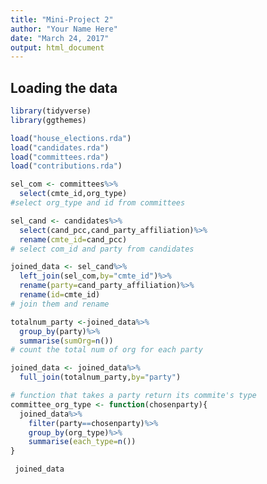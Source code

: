 ```yaml
---
title: "Mini-Project 2"
author: "Your Name Here"
date: "March 24, 2017"
output: html_document
---
```



## Loading the data


```r
library(tidyverse)
library(ggthemes)

load("house_elections.rda")
load("candidates.rda")
load("committees.rda")
load("contributions.rda")
```

```r

sel_com <- committees%>%
  select(cmte_id,org_type)
#select org_type and id from committees
```

```r
sel_cand <- candidates%>%
  select(cand_pcc,cand_party_affiliation)%>%
  rename(cmte_id=cand_pcc)
# select com_id and party from candidates
```

```r
joined_data <- sel_cand%>%
  left_join(sel_com,by="cmte_id")%>%
  rename(party=cand_party_affiliation)%>%
  rename(id=cmte_id)
# join them and rename
```

```r
totalnum_party <-joined_data%>%
  group_by(party)%>%
  summarise(sumOrg=n())
# count the total num of org for each party
```

```r
joined_data <- joined_data%>%
  full_join(totalnum_party,by="party")
```

```r
# function that takes a party return its commite's type 
committee_org_type <- function(chosenparty){
  joined_data%>%
    filter(party==chosenparty)%>%
    group_by(org_type)%>%
    summarise(each_type=n())
}
```

```r
 joined_data
    
```

```r

```


